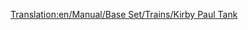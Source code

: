 [[Translation:en/Manual/Base Set/Trains/Kirby Paul Tank]]
{{it/Manual/Base Set/Trains/Treni|Image=[[File:en/Manual/Base Set/Trains/Kirbypaultank.png]]
|Costo=€16.406
|Velocità=64 km/h (40 mph)
|Peso=47 t
|Potenza=300 hp (223 kW)
|Annuale=€1.640/anno
|Progettata=1925
|Durata esercizio=15
|Capacità=N/A
|Descrizione = La Kirby-Paul Tank è tra le motrici disponibili all'avvio del gioco. È economico e ha una bassa velocità e potenza. Esegui l'upgrade da questa non appena il tempo e i soldi te lo consentiranno.
|Vita reale = Collett Pannier Tank, in particolare, la [http://en.wikipedia.org/wiki/GWR_5700_Class GWR 5700 Class].
}}